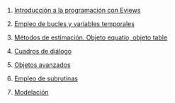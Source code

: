 1.  [Introducción a la programación con Eviews](../2023-06-13-01-introduccion-a-la-programacion-con-eviews/index.qmd)

2.  [Empleo de bucles y variables temporales](../2023-06-13-02-empleo-de-bucles-y-variables-temporales/index.qmd)

3.  [Métodos de estimación. Objeto equatio, objeto table](../2023-06-13-03-metodos-de-estimacion-objeto-equatio-objeto-table/index.qmd)

4.  [Cuadros de diálogo](../2023-06-13-04-cuadros-de-dialogo/index.qmd)

5.  [Objetos avanzados](../2023-06-13-05-objetos-avanzados/index.qmd)

6.  [Empleo de subrutinas](../2023-06-13-06-empleo-de-subrutinas/index.qmd)

7.  [Modelación](../2023-06-13-07-modelacion/index.qmd)